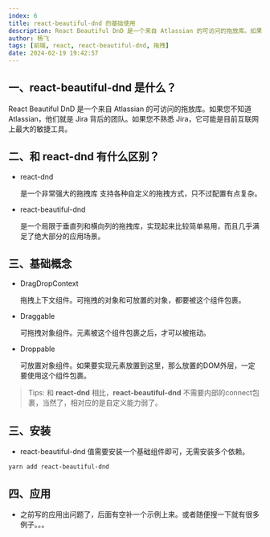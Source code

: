 ```yaml
---
index: 6
title: react-beautiful-dnd 的基础使用
description: React Beautiful DnD 是一个来自 Atlassian 的可访问的拖放库。如果您不知道 Atlassian，他们就是 Jira 背后的团队。如果您不熟悉 Jira，它可能是目前互联网上最大的敏捷工具。
author: 杨飞
tags: [前端, react, react-beautiful-dnd, 拖拽]
date: 2024-02-19 19:42:57
---
```


## 一、react-beautiful-dnd 是什么？

  React Beautiful DnD 是一个来自 Atlassian 的可访问的拖放库。如果您不知道 Atlassian，他们就是 Jira 背后的团队。如果您不熟悉 Jira，它可能是目前互联网上最大的敏捷工具。


## 二、和 react-dnd 有什么区别？

  - react-dnd

    是一个非常强大的拖拽库 支持各种自定义的拖拽方式，只不过配置有点复杂。

  - react-beautiful-dnd

    是一个局限于垂直列和横向列的拖拽库，实现起来比较简单易用，而且几乎满足了绝大部分的应用场景。

## 三、基础概念

  - DragDropContext

    拖拽上下文组件。可拖拽的对象和可放置的对象，都要被这个组件包裹。

  - Draggable

    可拖拽对象组件。元素被这个组件包裹之后，才可以被拖动。

  - Droppable

    可放置对象组件。如果要实现元素放置到这里，那么放置的DOM外层，一定要使用这个组件包裹。

  > Tips: 和 **react-dnd** 相比，**react-beautiful-dnd** 不需要内部的connect包裹，当然了，相对应的是自定义能力弱了。

## 三、安装

  - react-beautiful-dnd 值需要安装一个基础组件即可，无需安装多个依赖。

  ```shell
  yarn add react-beautiful-dnd
  ```

## 四、应用

  - 之前写的应用出问题了，后面有空补一个示例上来。或者随便搜一下就有很多例子。。。
